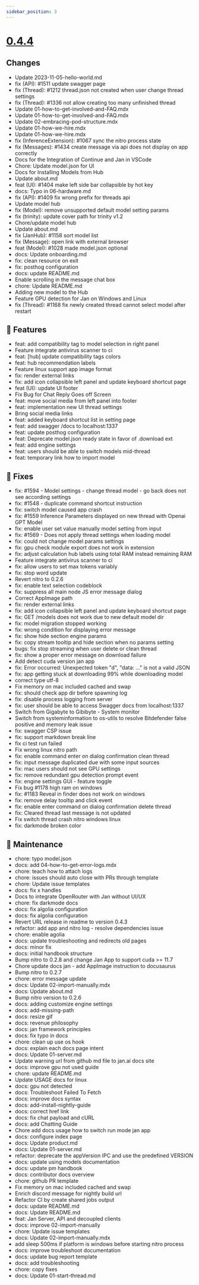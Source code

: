 ```yaml
---
sidebar_position: 3
---
```


# [0.4.4](https://github.com/janhq/jan/releases/tag/v0.4.4)

## Changes

 - Update 2023-11-05-hello-world.md
 - fix (API): #1511 update swagger page
 - fix (Thread): #1212 thread.json not created when user change thread settings
 - fix (Thread): #1336 not allow creating too many unfinished thread
 - Update 01-how-to-get-involved-and-FAQ.mdx
 - Update 01-how-to-get-involved-and-FAQ.mdx
 - Update 02-embracing-pod-structure.mdx
 - Update 01-how-we-hire.mdx
 - Update 01-how-we-hire.mdx
 - fix (InferenceExtension): #1067 sync the nitro process state
 - fix (Messages): #1434 create message via api does not display on app correctly
 - Docs for the Integration of Continue and Jan in VSCode
 - Chore: Update model.json for UI
 - Docs for Installing Models from Hub
 - Update about.md
 - feat (UI): #1404 make left side bar collapsible by hot key
 - docs: Typo in 06-hardware.md
 - fix (API): #1409 fix wrong prefix for threads api
 - Update model hub
 - fix (Model): remove unsupported default model setting params
 - fix (trinity): update cover path for trinity v1.2
 - Chore/update model hub
 - Update about.md
 - fix (JanHub): #1158 sort model list
 - fix (Message): open link with external browser
 - feat (Model): #1028 made model.json optional
 - docs: Update onboarding.md
 - fix: clean resource on exit
 - fix: posthog configuration
 - docs: update README.md
 - Enable scrolling in the message chat box
 - chore: Update README.md
 - Adding new model to the Hub
 - Feature GPU detection for Jan on Windows and Linux
 - fix (Thread): #1168 fix newly created thread cannot select model after restart

## 🚀 Features

 - feat: add compatibility tag to model selection in right panel
 - Feature integrate antivirus scanner to ci
 - feat: [hub] update compatibility tags colors
 - feat: hub recommendation labels
 - Feature linux support app image format
 - fix: render external links
 - fix: add icon collapsible left panel and update keyboard shortcut page
 - feat (UI): update UI footer
 - Fix Bug for Chat Reply Goes off Screen
 - feat: move social media from left panel into footer
 - feat: implementation new UI thread settings
 - Bring social media links
 - feat: added keyboard shortcut list in setting page
 - feat: add swagger /docs to localhost:1337
 - feat: update posthog configuration
 - feat: Deprecate model.json ready state in favor of .download ext
 - feat: add engine settings
 - feat: users should be able to switch models mid-thread
 - feat: temporary link how to import model

## 🐛 Fixes

 - fix: #1594 - Model settings - change thread model - go back does not see according settings
 - fix: #1548 - duplicate command shortcut instruction
 - fix: switch model caused app crash
 - fix: #1559 Inference Parameters displayed on new thread with Openai GPT Model
 - fix: enable user set value manually model setting from input
 - fix: #1569 - Does not apply thread settings when loading model
 - fix: could not change model params settings
 - fix: gpu check module export does not work in extension
 - fix: adjust calculation hub labels using total RAM instead remaining RAM
 - Feature integrate antivirus scanner to ci
 - fix: allow users to set max tokens variably
 - fix: stop word update
 - Revert nitro to 0.2.6
 - fix: enable text selection codeblock
 - fix: suppress all main node JS error message dialog
 - Correct AppImage path
 - fix: render external links
 - fix: add icon collapsible left panel and update keyboard shortcut page
 - fix: GET /models does not work due to new default model dir
 - fix: model migration stopped working
 - fix: wrong condition for displaying error message
 - fix: show hide section engine params
 - fix: copy stream tooltip and hide section when no params setting
 - bugs: fix stop streaming when user delete or clean thread
 - fix: show a proper error message on download failure
 - Add detect cuda version jan app
 - fix: Error occurred: Unexpected token "d", "data: ..." is not a valid JSON
 - fix: app getting stuck at downloading 99% while downloading model
 - correct type utf-8
 - Fix memory on mac included cached and swap
 - fix: should check app dir before spawning log
 - fix: disable process logging from server
 - fix: user should be able to access Swagger docs from localhost:1337
 - Switch from Gigabyte to Gibibyte - System monitor
 - Switch from systeminformation to os-utils to resolve Bitdefender false positive and memory leak issue
 - fix: swagger CSP issue
 - fix: support markdown break line
 - fix ci test run failed
 - Fix wrong linux nitro path
 - fix: enable command enter on dialog confirmation clean thread
 - fix: input message duplicated due with some input sources
 - fix: mac users should not see GPU settings
 - fix: remove redundant gpu detection prompt event
 - fix: engine settings GUI - feature toggle
 - Fix bug #1178 high ram on windows
 - fix: #1183 Reveal in finder does not work on windows
 - fix: remove delay tooltip and click event
 - fix: enable enter command on dialog confirmation delete thread
 - fix: Cleared thread last message is not updated
 - Fix switch thread crash nitro windows linux
 - fix: darkmode broken color

## 🧰 Maintenance

 - chore: typo model.json
 - docs: add 04-how-to-get-error-logs.mdx
 - chore: teach how to attach logs
 - chore: issues should auto close with PRs through template
 - chore: Update issue templates
 - docs: fix x handles
 - Docs to integrate OpenRouter with Jan without UI/UX
 - chore: fix darkmode docs
 - docs: fix algolia configuration
 - docs: fix algolia configuration
 - Revert URL release in readme to version 0.4.3
 - refactor: add app and nitro log - resolve dependencies issue
 - chore: enable agolia
 - docs: update troubleshooting and redirects old pages
 - docs: minor fix
 - docs: initial handbook structure
 - Bump nitro to 0.2.8 and change Jan App to support cuda >= 11.7
 - Chore update docs jan - add AppImage instruction to docusaurus
 - Bump nitro to 0.2.7
 - chore: error message update
 - docs: Update 02-import-manually.mdx
 - docs: Update about.md
 - Bump nitro version to 0.2.6
 - docs: adding customize engine settings
 - docs: add-missing-path
 - docs: resize gif
 - docs: revenue philosophy
 - docs: jan framework principles
 - docs: fix typo in docs
 - chore: clean up use os hook
 - docs: explain each docs page intent
 - docs: Update 01-server.md
 - Update warning url from github md file to jan.ai docs site
 - docs: improve gpu not used guide
 - chore: update README.md
 - Update USAGE docs for linux
 - docs: gpu not detected
 - docs: Troubleshoot Failed To Fetch
 - docs: improve docs syntax
 - docs: add-install-nightly-guide
 - docs: correct href link
 - docs: fix chat payload and cURL
 - docs: add Chatting Guide
 - Chore add docs usage how to switch run mode jan app
 - docs: configure index page
 - docs: Update product.md
 - docs: Update 01-server.md
 - refactor: deprecate the appVersion IPC and use the predefined VERSION
 - docs: update using models documentation
 - docs: update pm handbook
 - docs: contributor docs overview
 - chore: github PR template
 - Fix memory on mac included cached and swap
 - Enrich discord message for nightly build url
 - Refactor CI by create shared jobs output
 - docs: update README.md
 - docs: Update README.md
 - feat: Jan Server, API and decoupled clients
 - docs: improve 02-import-manually
 - chore: Update issue templates
 - docs: Update 02-import-manually.mdx
 - add sleep 500ms if platform is windows before starting nitro process
 - docs: improve troubleshoot documentation
 - docs: update bug report template
 - docs: add troubleshooting
 - chore: copy fixes
 - docs: Update 01-start-thread.md